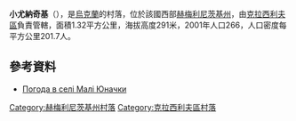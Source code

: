 {{coord|49|50|21|N|26|56|0|E|scale:100000|display=title}}

'''小尤納奇基'''（{{lang-uk|Малі Юначки}}），是[[烏克蘭|烏克蘭]]的村落，位於該國西部[[赫梅利尼茨基州|赫梅利尼茨基州]]，由[[克拉西利夫區|克拉西利夫區]]負責管轄，面積1.32平方公里，海拔高度291米，2001年人口266，人口密度每平方公里201.7人。

==參考資料==
* [http://weather.in.ua/ua/hmel'nickaja/14816 Погода в селі Малі Юначки] {{Wayback|url=http://weather.in.ua/ua/hmel'nickaja/14816 |date=20160305120540 }}

{{DEFAULTSORT:Малі Юначки}}
[[Category:赫梅利尼茨基州村落|Category:赫梅利尼茨基州村落]]
[[Category:克拉西利夫區村落|Category:克拉西利夫區村落]]


{{Khmelnytskyi-geo-stub}}